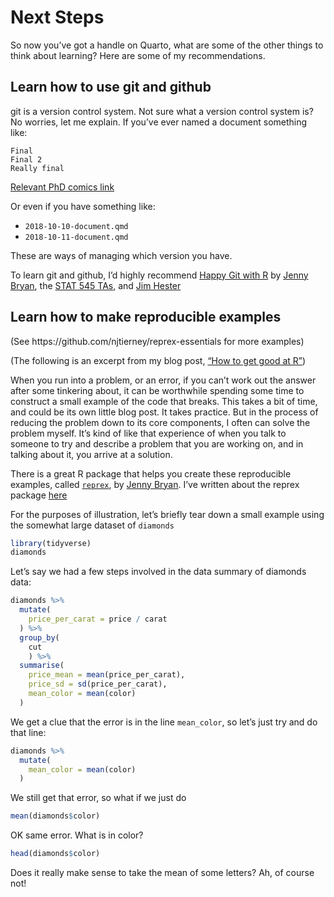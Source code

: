 # Next Steps

So now you've got a handle on Quarto, what are some of the other things to think about learning? Here are some of my recommendations.

## Learn how to use git and github

git is a version control system. Not sure what a version control system is? No worries, let me explain. If you've ever named a document something like:

```
Final
Final 2
Really final
```

[Relevant PhD comics link](http://phdcomics.com/comics/archive.php?comicid=1531)

Or even if you have something like:

- `2018-10-10-document.qmd`
- `2018-10-11-document.qmd`

These are ways of managing which version you have.

To learn git and github, I'd highly recommend [Happy Git with R](https://happygitwithr.com/) by [Jenny Bryan](https://jennybryan.org/), the [STAT 545 TAs](https://stat545.com/), and [Jim Hester](https://www.jimhester.com/)

## Learn how to make reproducible examples

(See https://github.com/njtierney/reprex-essentials for more examples)

(The following is an excerpt from my blog post, ["How to get good at R"](https://www.njtierney.com/post/2023/11/10/how-to-get-good-with-r/))

When you run into a problem, or an error, if you can't work out the answer after some tinkering about, it can be worthwhile spending some time to construct a small example of the code that breaks. This takes a bit of time, and could be its own little blog post. It takes practice. But in the process of reducing the problem down to its core components, I often can solve the problem myself. It's kind of like that experience of when you talk to someone to try and describe a problem that you are working on, and in talking about it, you arrive at a solution.

There is a great R package that helps you create these reproducible examples, called [`reprex`](https://reprex.tidyverse.org/), by [Jenny Bryan](https://jennybryan.org/). I've written about the reprex package [here](https://www.njtierney.com/post/2017/01/11/magic-reprex/)

For the purposes of illustration, let's briefly tear down a small example using the somewhat large dataset of `diamonds`

```r
library(tidyverse)
diamonds
```

Let's say we had a few steps involved in the data summary of diamonds data:

```r
diamonds %>%
  mutate(
    price_per_carat = price / carat
  ) %>% 
  group_by(
    cut
    ) %>% 
  summarise(
    price_mean = mean(price_per_carat),
    price_sd = sd(price_per_carat),
    mean_color = mean(color)
  )
```

We get a clue that the error is in the line `mean_color`, so let's just try and do that line:

```r
diamonds %>%
  mutate(
    mean_color = mean(color)
  )
```

We still get that error, so what if we just do

```r
mean(diamonds$color)
```

OK same error. What is in color?

```r
head(diamonds$color)
```

Does it really make sense to take the mean of some letters? Ah, of course not!
